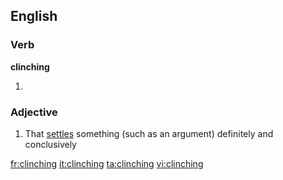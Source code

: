 ==English==

===Verb===
'''clinching'''

# {{present participle of|[[clinch]]}}

===Adjective===
{{en-adj|-}}

# That [[settle]]s something (such as an argument) definitely and conclusively

[[fr:clinching]]
[[it:clinching]]
[[ta:clinching]]
[[vi:clinching]]